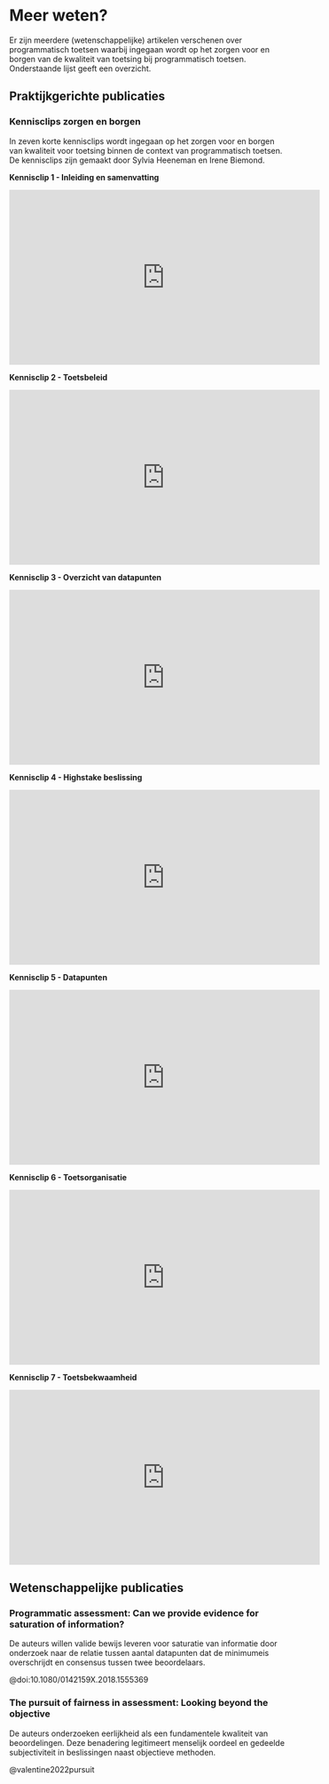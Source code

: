 # Meer weten? 

Er zijn meerdere (wetenschappelijke) artikelen verschenen over programmatisch toetsen waarbij ingegaan wordt op het zorgen voor en borgen van de kwaliteit van toetsing bij programmatisch toetsen. Onderstaande lijst geeft een overzicht.  


## Praktijkgerichte publicaties 

### Kennisclips zorgen en borgen 

In zeven korte kennisclips wordt ingegaan op het zorgen voor en borgen van kwaliteit voor toetsing binnen de context van programmatisch toetsen. De kennisclips zijn gemaakt door Sylvia Heeneman en Irene Biemond.  

**Kennisclip 1 - Inleiding en samenvatting**

<iframe width="560" height="315" src="https://www.youtube.com/embed/ZfU9PxoqG2A" title="YouTube video player" frameborder="0" allow="accelerometer; autoplay; clipboard-write; encrypted-media; gyroscope; picture-in-picture" allowfullscreen></iframe>

**Kennisclip 2 - Toetsbeleid**

<iframe width="560" height="315" src="https://www.youtube.com/embed/BRCAits1gmI" title="YouTube video player" frameborder="0" allow="accelerometer; autoplay; clipboard-write; encrypted-media; gyroscope; picture-in-picture" allowfullscreen></iframe>

**Kennisclip 3 - Overzicht van datapunten**

<iframe width="560" height="315" src="https://www.youtube.com/embed/9H7eVuNzCR4" title="YouTube video player" frameborder="0" allow="accelerometer; autoplay; clipboard-write; encrypted-media; gyroscope; picture-in-picture" allowfullscreen></iframe>

**Kennisclip 4 - Highstake beslissing**

<iframe width="560" height="315" src="https://www.youtube.com/embed/VdWTBymux9s" title="YouTube video player" frameborder="0" allow="accelerometer; autoplay; clipboard-write; encrypted-media; gyroscope; picture-in-picture" allowfullscreen></iframe>

**Kennisclip 5 - Datapunten**

<iframe width="560" height="315" src="https://www.youtube.com/embed/q7UTJJS4GI8" title="YouTube video player" frameborder="0" allow="accelerometer; autoplay; clipboard-write; encrypted-media; gyroscope; picture-in-picture" allowfullscreen></iframe>

**Kennisclip 6 - Toetsorganisatie**

<iframe width="560" height="315" src="https://www.youtube.com/embed/cwmR2-_YEDI" title="YouTube video player" frameborder="0" allow="accelerometer; autoplay; clipboard-write; encrypted-media; gyroscope; picture-in-picture" allowfullscreen></iframe>

**Kennisclip 7 - Toetsbekwaamheid**

<iframe width="560" height="315" src="https://www.youtube.com/embed/5c3P3ecE7wQ" title="YouTube video player" frameborder="0" allow="accelerometer; autoplay; clipboard-write; encrypted-media; gyroscope; picture-in-picture" allowfullscreen></iframe>

## Wetenschappelijke publicaties 

### Programmatic assessment: Can we provide evidence for saturation of information?

De auteurs willen valide bewijs leveren voor saturatie van informatie door onderzoek naar de relatie tussen aantal datapunten dat de minimumeis overschrijdt en consensus tussen twee beoordelaars.

@doi:10.1080/0142159X.2018.1555369

### The pursuit of fairness in assessment: Looking beyond the objective 

De auteurs onderzoeken eerlijkheid als een fundamentele kwaliteit van beoordelingen. Deze benadering legitimeert menselijk oordeel en gedeelde subjectiviteit in beslissingen naast objectieve methoden.

@valentine2022pursuit
